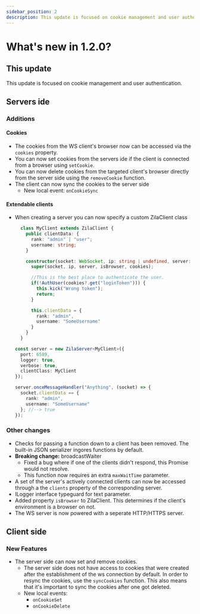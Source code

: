 ```yaml
---
sidebar_position: 2
description: This update is focused on cookie management and user authentication. 
---
```


# What's new in 1.2.0?

## This update

This update is focused on cookie management and user authentication.

## Servers ide

### Additions

#### Cookies

- The cookies from the WS client's browser now can be accessed via the `cookies` property.
- You can now set cookies from the servers ide if the client is connected from a browser using `setCookie`.
- You can now delete cookies from the targeted client's browser directly from the server side using the `removeCookie` function.
- The client can now sync the cookies to the server side
  - New local event: `onCookieSync`

#### Extendable clients

- When creating a server you can now specify a custom ZilaClient class

  ```ts
    class MyClient extends ZilaClient {
      public clientData: {
        rank: "admin" | "user";
        username: string;
      }

      constructor(socket: WebSocket, ip: string | undefined, server: ZilaServer, isBrowser: boolean, cookies?: Map<string, string>) {
        super(socket, ip, server, isBrowser, cookies);

        //This is the best place to authenticate the user.
        if(!AuthUser(cookies?.get("loginToken"))) {
          this.kick("Wrong token");
          return;
        } 

        this.clientData = {
          rank: "admin",
          username: "SomeUsername"
        }
      }
    }

  const server = new ZilaServer<MyClient>({
    port: 6589,
    logger: true,
    verbose: true,
    clientClass: MyClient
  });

  server.onceMessageHandler("Anything", (socket) => {
    socket.clientData == {
      rank: "admin",
      username: "SomeUsername"
    }; //--> true
  });
  ```

### Other changes

- Checks for passing a function down to a client has been removed. The built-in JSON serializer ingores functions by default.
- **Breaking change:** broadcastWaiter
  - Fixed a bug where if one of the clients didn't respond, this Promise would not resolve.
  - This function now requires an extra `maxWaitTime` parameter.
- A set of the server's actively connected clients can now be accessed through a the `clients` property of the corresponding server.
- ILogger interface typeguard for text parameter.
- Added property `isBrowser` to ZilaClient. This determines if the client's environment is a browser on not.
- The WS server is now powered with a seperate HTTP/HTTPS server.

## Client side

### New Features

- The server side can now set and remove cookies.
  - The server side does not have access to cookies that were created after the establishment of the ws connection by default. In order to resync the cookies, use the `syncCookies` function. This also means that it's important to sync the cookies after one got deleted.
  - New local events:
    - `onCookieSet`
    - `onCookieDelete`